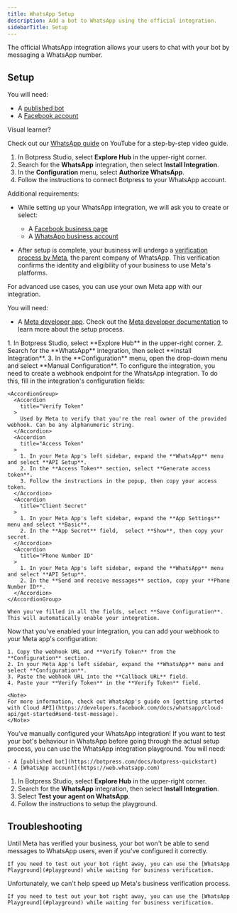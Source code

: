 ```yaml
---
title: WhatsApp Setup
description: Add a bot to WhatsApp using the official integration.
sidebarTitle: Setup
---
```


The official WhatsApp integration allows your users to chat with your bot by messaging a WhatsApp number.

## Setup

<Tabs>
  <Tab title="Basic configuration">

<Info>
You will need:

- A [published bot](https://botpress.com/docs/botpress-quickstart)
- A [Facebook account](https://www.facebook.com/signup)
</Info>

<Tip>
Visual learner?

Check out our [WhatsApp guide](https://www.youtube.com/watch?v=qdFSwBwWG1Q) on YouTube for a step-by-step video guide.
</Tip>

1. In Botpress Studio, select **Explore Hub** in the upper-right corner.
2. Search for the **WhatsApp** integration, then select **Install Integration**.
3. In the **Configuration** menu, select **Authorize WhatsApp**.
4. Follow the instructions to connect Botpress to your WhatsApp account.

<Note>
Additional requirements:

- While setting up your WhatsApp integration, we will ask you to create or select:

  - A [Facebook business page](https://www.facebook.com/business/help/1968057156746246?id=939256796236247)
  - A [WhatsApp business account](https://business.whatsapp.com)

- After setup is complete, your business will undergo a [verification process by Meta](https://www.facebook.com/business/help/1095661473946872?id=180505742745347), the parent company of WhatsApp. This verification confirms the identity and eligibility of your business to use Meta's platforms.
</Note>
</Tab>

<Tab title="Manual configuration">

For advanced use cases, you can use your own Meta app with our integration.

<Info>
You will need:

- A [Meta developer app](https://developers.facebook.com/apps/creation/). Check out the [Meta developer documentation](https://developers.facebook.com/docs/whatsapp/cloud-api/get-started#set-up-developer-assets) to learn more about the setup process.
</Info>

<Steps titleSize="h3">
  <Step title="Install the integration">
    1. In Botpress Studio, select **Explore Hub** in the upper-right corner.
    2. Search for the **WhatsApp** integration, then select **Install Integration**.
    3. In the **Configuration** menu, open the drop-down menu and select **Manual Configuration**.
  </Step>
  <Step title="Configure the integration">
    To configure the integration, you need to create a webhook endpoint for the WhatsApp integration. To do this, fill in the integration's configuration fields:

    <AccordionGroup>
      <Accordion
        title="Verify Token"
      >
        Used by Meta to verify that you're the real owner of the provided webhook. Can be any alphanumeric string.
      </Accordion>
      <Accordion
        title="Access Token"
      >
        1. In your Meta App's left sidebar, expand the **WhatsApp** menu and select **API Setup**.
        2. In the **Access Token** section, select **Generate access token**.
        3. Follow the instructions in the popup, then copy your access token.
      </Accordion>
      <Accordion
        title="Client Secret"
      >
        1. In your Meta App's left sidebar, expand the **App Settings** menu and select **Basic**.
        2. In the **App Secret** field,  select **Show**, then copy your secret.
      </Accordion>
      <Accordion
        title="Phone Number ID"
      >
        1. In your Meta App's left sidebar, expand the **WhatsApp** menu and select **API Setup**.
        2. In the **Send and receive messages** section, copy your **Phone Number ID**.
      </Accordion>
    </AccordionGroup>

    When you've filled in all the fields, select **Save Configuration**. This will automatically enable your integration.
  </Step>
  <Step title="Add your webhook">
    Now that you've enabled your integration, you can add your webhook to your Meta app's configuration:

    1. Copy the webhook URL and **Verify Token** from the **Configuration** section.
    2. In your Meta App's left sidebar, expand the **WhatsApp** menu and select **Configuration**.
    3. Paste the webhook URL into the **Callback URL** field.
    4. Paste your **Verify Token** in the **Verify Token** field.

    <Note>
    For more information, check out WhatsApp's guide on [getting started with Cloud API](https://developers.facebook.com/docs/whatsapp/cloud-api/get-started#send-test-message).
    </Note>
  </Step>
</Steps>

<Check>
  You've manually configured your WhatsApp integration!
</Check>
</Tab>
<Tab title="Playground">
  If you want to test your bot's behaviour in WhatsApp before going through the actual setup process, you can use the WhatsApp integration playground.

  <Info>
    You will need:

    - A [published bot](https://botpress.com/docs/botpress-quickstart)
    - A [WhatsApp account](https://web.whatsapp.com)
  </Info>

  1. In Botpress Studio, select **Explore Hub** in the upper-right corner.
  2. Search for the **WhatsApp** integration, then select **Install Integration**.
  3. Select **Test your agent on WhatsApp**.
  4. Follow the instructions to setup the playground. 
</Tab>
</Tabs>

## Troubleshooting

<AccordionGroup>
  <Accordion
    title="Not receiving messages from bot on WhatsApp"
  >
    Until Meta has verified your business, your bot won't be able to send messages to WhatsApp users, even if you've configured it correctly.

    If you need to test out your bot right away, you can use the [WhatsApp Playground](#playground) while waiting for business verification.
  </Accordion>
  <Accordion
    title="Meta business verification taking too long"
  >
    Unfortunately, we can't help speed up Meta's business verification process.
    
    If you need to test out your bot right away, you can use the [WhatsApp Playground](#playground) while waiting for business verification.
  </Accordion>
</AccordionGroup>